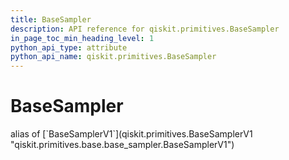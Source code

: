 ```yaml
---
title: BaseSampler
description: API reference for qiskit.primitives.BaseSampler
in_page_toc_min_heading_level: 1
python_api_type: attribute
python_api_name: qiskit.primitives.BaseSampler
---
```


# BaseSampler

<Attribute id="qiskit.primitives.BaseSampler" isDedicatedPage={true}>
  alias of [`BaseSamplerV1`](qiskit.primitives.BaseSamplerV1 "qiskit.primitives.base.base_sampler.BaseSamplerV1")
</Attribute>

